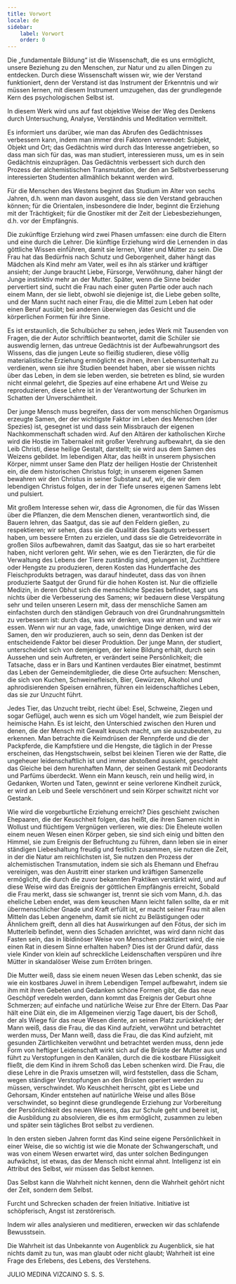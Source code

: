 ```yaml
---
title: Vorwort
locale: de
sidebar:
    label: Vorwort
    order: 0
---
```

Die „fundamentale Bildung“ ist die Wissenschaft, die es uns ermöglicht, unsere Beziehung zu den Menschen, zur Natur und zu allen Dingen zu entdecken. Durch diese Wissenschaft wissen wir, wie der Verstand funktioniert, denn der Verstand ist das Instrument der Erkenntnis und wir müssen lernen, mit diesem Instrument umzugehen, das der grundlegende Kern des psychologischen Selbst ist.

In diesem Werk wird uns auf fast objektive Weise der Weg des Denkens durch Untersuchung, Analyse, Verständnis und Meditation vermittelt.

Es informiert uns darüber, wie man das Abrufen des Gedächtnisses verbessern kann, indem man immer drei Faktoren verwendet: Subjekt, Objekt und Ort; das Gedächtnis wird durch das Interesse angetrieben, so dass man sich für das, was man studiert, interessieren muss, um es in sein Gedächtnis einzuprägen. Das Gedächtnis verbessert sich durch den Prozess der alchemistischen Transmutation, der den an Selbstverbesserung interessierten Studenten allmählich bekannt werden wird.

Für die Menschen des Westens beginnt das Studium im Alter von sechs Jahren, d.h. wenn man davon ausgeht, dass sie den Verstand gebrauchen können; für die Orientalen, insbesondere die Inder, beginnt die Erziehung mit der Trächtigkeit; für die Gnostiker mit der Zeit der Liebesbeziehungen, d.h. vor der Empfängnis.

Die zukünftige Erziehung wird zwei Phasen umfassen: eine durch die Eltern und eine durch die Lehrer. Die künftige Erziehung wird die Lernenden in das göttliche Wissen einführen, damit sie lernen, Väter und Mütter zu sein. Die Frau hat das Bedürfnis nach Schutz und Geborgenheit, daher hängt das Mädchen als Kind mehr am Vater, weil es ihn als stärker und kräftiger ansieht; der Junge braucht Liebe, Fürsorge, Verwöhnung, daher hängt der Junge instinktiv mehr an der Mutter. Später, wenn die Sinne beider pervertiert sind, sucht die Frau nach einer guten Partie oder auch nach einem Mann, der sie liebt, obwohl sie diejenige ist, die Liebe geben sollte, und der Mann sucht nach einer Frau, die die Mittel zum Leben hat oder einen Beruf ausübt; bei anderen überwiegen das Gesicht und die körperlichen Formen für ihre Sinne.

Es ist erstaunlich, die Schulbücher zu sehen, jedes Werk mit Tausenden von Fragen, die der Autor schriftlich beantwortet, damit die Schüler sie auswendig lernen, das untreue Gedächtnis ist der Aufbewahrungsort des Wissens, das die jungen Leute so fleißig studieren, diese völlig materialistische Erziehung ermöglicht es ihnen, ihren Lebensunterhalt zu verdienen, wenn sie ihre Studien beendet haben, aber sie wissen nichts über das Leben, in dem sie leben werden, sie betreten es blind, sie wurden nicht einmal gelehrt, die Spezies auf eine erhabene Art und Weise zu reproduzieren, diese Lehre ist in der Verantwortung der Schurken im Schatten der Unverschämtheit.

Der junge Mensch muss begreifen, dass der vom menschlichen Organismus erzeugte Samen, der der wichtigste Faktor im Leben des Menschen (der Spezies) ist, gesegnet ist und dass sein Missbrauch der eigenen Nachkommenschaft schaden wird. Auf den Altären der katholischen Kirche wird die Hostie im Tabernakel mit großer Verehrung aufbewahrt, da sie den Leib Christi, diese heilige Gestalt, darstellt; sie wird aus dem Samen des Weizens gebildet. Im lebendigen Altar, das heißt in unserem physischen Körper, nimmt unser Same den Platz der heiligen Hostie der Christenheit ein, die dem historischen Christus folgt; in unserem eigenen Samen bewahren wir den Christus in seiner Substanz auf, wir, die wir dem lebendigen Christus folgen, der in der Tiefe unseres eigenen Samens lebt und pulsiert.

Mit großem Interesse sehen wir, dass die Agronomen, die für das Wissen über die Pflanzen, die dem Menschen dienen, verantwortlich sind, die Bauern lehren, das Saatgut, das sie auf den Feldern gießen, zu respektieren; wir sehen, dass sie die Qualität des Saatguts verbessert haben, um bessere Ernten zu erzielen, und dass sie die Getreidevorräte in großen Silos aufbewahren, damit das Saatgut, das sie so hart erarbeitet haben, nicht verloren geht. Wir sehen, wie es den Tierärzten, die für die Verwaltung des Lebens der Tiere zuständig sind, gelungen ist, Zuchttiere oder Hengste zu produzieren, deren Kosten das Hundertfache des Fleischprodukts betragen, was darauf hindeutet, dass das von ihnen produzierte Saatgut der Grund für die hohen Kosten ist. Nur die offizielle Medizin, in deren Obhut sich die menschliche Spezies befindet, sagt uns nichts über die Verbesserung des Samens; wir bedauern diese Verspätung sehr und teilen unseren Lesern mit, dass der menschliche Samen am einfachsten durch den ständigen Gebrauch von drei Grundnahrungsmitteln zu verbessern ist: durch das, was wir denken, was wir atmen und was wir essen. Wenn wir nur an vage, fade, unwichtige Dinge denken, wird der Samen, den wir produzieren, auch so sein, denn das Denken ist der entscheidende Faktor bei dieser Produktion. Der junge Mann, der studiert, unterscheidet sich von demjenigen, der keine Bildung erhält, durch sein Aussehen und sein Auftreten, er verändert seine Persönlichkeit; die Tatsache, dass er in Bars und Kantinen verdautes Bier einatmet, bestimmt das Leben der Gemeindemitglieder, die diese Orte aufsuchen: Menschen, die sich von Kuchen, Schweinefleisch, Bier, Gewürzen, Alkohol und aphrodisierenden Speisen ernähren, führen ein leidenschaftliches Leben, das sie zur Unzucht führt.

Jedes Tier, das Unzucht treibt, riecht übel: Esel, Schweine, Ziegen und sogar Geflügel, auch wenn es sich um Vögel handelt, wie zum Beispiel der heimische Hahn. Es ist leicht, den Unterschied zwischen den Huren und denen, die der Mensch mit Gewalt keusch macht, um sie auszubeuten, zu erkennen. Man betrachte die Keimdrüsen der Rennpferde und die der Packpferde, die Kampfstiere und die Hengste, die täglich in der Presse erscheinen, das Hengstschwein, selbst bei kleinen Tieren wie der Ratte, die ungeheuer leidenschaftlich ist und immer abstoßend aussieht, geschieht das Gleiche bei dem hurenhaften Mann, der seinen Gestank mit Deodorants und Parfüms überdeckt. Wenn ein Mann keusch, rein und heilig wird, in Gedanken, Worten und Taten, gewinnt er seine verlorene Kindheit zurück, er wird an Leib und Seele verschönert und sein Körper schwitzt nicht vor Gestank.

Wie wird die vorgeburtliche Erziehung erreicht? Dies geschieht zwischen Ehepaaren, die der Keuschheit folgen, das heißt, die ihren Samen nicht in Wollust und flüchtigem Vergnügen verlieren, wie dies: Die Eheleute wollen einem neuen Wesen einen Körper geben, sie sind sich einig und bitten den Himmel, sie zum Ereignis der Befruchtung zu führen, dann leben sie in einer ständigen Liebeshaltung freudig und festlich zusammen, sie nutzen die Zeit, in der die Natur am reichlichsten ist, Sie nutzen den Prozess der alchemistischen Transmutation, indem sie sich als Ehemann und Ehefrau vereinigen, was den Austritt einer starken und kräftigen Samenzelle ermöglicht, die durch die zuvor bekannten Praktiken verstärkt wird, und auf diese Weise wird das Ereignis der göttlichen Empfängnis erreicht, Sobald die Frau merkt, dass sie schwanger ist, trennt sie sich vom Mann, d.h. das eheliche Leben endet, was dem keuschen Mann leicht fallen sollte, da er mit übermenschlicher Gnade und Kraft erfüllt ist, er macht seiner Frau mit allen Mitteln das Leben angenehm, damit sie nicht zu Belästigungen oder Ähnlichem greift, denn all dies hat Auswirkungen auf den Fötus, der sich im Mutterleib befindet, wenn dies Schaden anrichtet, was wird dann nicht das Fasten sein, das in libidinöser Weise von Menschen praktiziert wird, die nie einen Rat in diesem Sinne erhalten haben? Dies ist der Grund dafür, dass viele Kinder von klein auf schreckliche Leidenschaften verspüren und ihre Mütter in skandalöser Weise zum Erröten bringen.

Die Mutter weiß, dass sie einem neuen Wesen das Leben schenkt, das sie wie ein kostbares Juwel in ihrem Lebendigen Tempel aufbewahrt, indem sie ihm mit ihren Gebeten und Gedanken schöne Formen gibt, die das neue Geschöpf veredeln werden, dann kommt das Ereignis der Geburt ohne Schmerzen; auf einfache und natürliche Weise zur Ehre der Eltern. Das Paar hält eine Diät ein, die im Allgemeinen vierzig Tage dauert, bis der Schoß, der als Wiege für das neue Wesen diente, an seinen Platz zurückkehrt; der Mann weiß, dass die Frau, die das Kind aufzieht, verwöhnt und betrachtet werden muss, Der Mann weiß, dass die Frau, die das Kind aufzieht, mit gesunden Zärtlichkeiten verwöhnt und betrachtet werden muss, denn jede Form von heftiger Leidenschaft wirkt sich auf die Brüste der Mutter aus und führt zu Verstopfungen in den Kanälen, durch die die kostbare Flüssigkeit fließt, die dem Kind in ihrem Schoß das Leben schenken wird. Die Frau, die diese Lehre in die Praxis umsetzen will, wird feststellen, dass die Scham, wegen ständiger Verstopfungen an den Brüsten operiert werden zu müssen, verschwindet. Wo Keuschheit herrscht, gibt es Liebe und Gehorsam, Kinder entstehen auf natürliche Weise und alles Böse verschwindet, so beginnt diese grundlegende Erziehung zur Vorbereitung der Persönlichkeit des neuen Wesens, das zur Schule geht und bereit ist, die Ausbildung zu absolvieren, die es ihm ermöglicht, zusammen zu leben und später sein tägliches Brot selbst zu verdienen.

In den ersten sieben Jahren formt das Kind seine eigene Persönlichkeit in einer Weise, die so wichtig ist wie die Monate der Schwangerschaft, und was von einem Wesen erwartet wird, das unter solchen Bedingungen aufwächst, ist etwas, das der Mensch nicht einmal ahnt. Intelligenz ist ein Attribut des Selbst, wir müssen das Selbst kennen.

Das Selbst kann die Wahrheit nicht kennen, denn die Wahrheit gehört nicht der Zeit, sondern dem Selbst.

Furcht und Schrecken schaden der freien Initiative. Initiative ist schöpferisch, Angst ist zerstörerisch.

Indem wir alles analysieren und meditieren, erwecken wir das schlafende Bewusstsein.

Die Wahrheit ist das Unbekannte von Augenblick zu Augenblick, sie hat nichts damit zu tun, was man glaubt oder nicht glaubt; Wahrheit ist eine Frage des Erlebens, des Lebens, des Verstehens.

JULIO MEDINA VIZCAINO
S. S. S.
